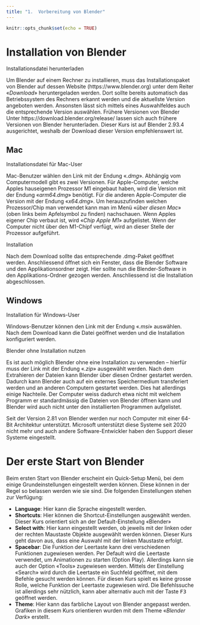```yaml
---
title: "1.	Vorbereitung von Blender"
---
```


```r
knitr::opts_chunk$set(echo = TRUE)
```

# Installation von Blender


<div class="marginnote"> Installationsdatei herunterladen </div>

Um Blender auf einem Rechner zu installieren, muss das Installationspaket von Blender auf dessen Website (https://www.blender.org) unter dem Reiter «*Download*» heruntergeladen werden. Dort sollte bereits automatisch das Betriebssystem des Rechners erkannt werden und die aktuellste Version angeboten werden. Ansonsten lässt sich mittels eines Auswahlfeldes auch die entsprechende Version auswählen.
<span class="marginnote"> Frühere Versionen von Blender </span>
Unter https://download.blender.org/release/ lassen sich auch frühere Versionen von Blender herunterladen. Dieser Kurs ist auf Blender 2.93.4 ausgerichtet, weshalb der Download dieser Version empfehlenswert ist.

## Mac

<div class="marginnote"> Installationsdatei für Mac-User </div>

Mac-Benutzer wählen den Link mit der Endung «*.dmg*». Abhängig vom Computermodell gibt es zwei Versionen. Für Apple-Computer, welche Apples hauseigenen Prozessor M1 eingebaut haben, wird die Version mit der Endung «*arm64.dmg*» benötigt. Für die anderen Apple-Computer die Version mit der Endung «*x64.dmg*». Um herauszufinden welchen Prozessor/Chip man verwendet kann man im Menü «*über diesen Mac*» (oben links beim Apfelsymbol zu finden) nachschauen. Wenn Apples eigener Chip verbaut ist, wird «*Chip Apple M1*» aufgelistet. Wenn der Computer nicht über den M1-Chipf verfügt, wird an dieser Stelle der Prozessor aufgeführt. 

<div class="marginnote"> Installation </div>

Nach dem Download sollte das entsprechende .dmg-Paket geöffnet werden. Anschliessend öffnet sich ein Fenster, dass die Blender Software und den Applikationsordner zeigt. Hier sollte nun die Blender-Software in den Applikations-Ordner gezogen werden. Anschliessend ist die Installation abgeschlossen.

## Windows

<div class="marginnote"> Installation für Windows-User </div>

Windows-Benutzer können den Link mit der Endung «*.msi*» auswählen. Nach dem Download kann die Datei geöffnet werden und die Installation konfiguriert werden. 

<div class="marginnote"> Blender ohne Installation nutzen </div>

Es ist auch möglich Blender ohne eine Installation zu verwenden – hierfür muss der Link mit der Endung «*.zip*» ausgewählt werden. Nach dem Extrahieren der Dateien kann Blender über diesen Ordner gestartet werden. Dadurch kann Blender auch auf ein externes Speichermedium transferiert werden und an anderen Computern gestartet werden. Dies hat allerdings einige Nachteile. Der Computer weiss dadurch etwa nicht mit welchem Programm er standardmässig die Dateien von Blender öffnen kann und Blender wird auch nicht unter den installierten Programmen aufgelistet.


::: {.info  data-latex="{info}"}
Seit der Version 2.81 von Blender werden nur noch Computer mit einer 64-Bit Architektur unterstützt. Microsoft unterstützt diese Systeme seit 2020 nicht mehr und auch andere Software-Entwickler haben den Support dieser Systeme eingestellt.
:::


# Der erste Start von Blender
Beim ersten Start von Blender erscheint ein Quick-Setup Menü, bei dem einige Grundeinstellungen eingestellt werden können. Diese können in der Regel so belassen werden wie sie sind. Die folgenden Einstellungen stehen zur Verfügung:

*   **Language**: Hier kann die Sprache eingestellt werden. 
*   **Shortcuts**: Hier können die Shortcut-Einstellungen ausgewählt werden. Dieser Kurs orientiert sich an der Default-Einstellung «Blender»
*   **Select with**: Hier kann eingestellt werden, ob jeweils mit der linken oder der rechten Maustaste Objekte ausgewählt werden können. Dieser Kurs geht davon aus, dass eine Auswahl mit der linken Maustaste erfolgt. 
*   **Spacebar**: Die Funktion der Leertaste kann drei verschiedenen Funktionen zugewiesen werden. Per Default wird die Leertaste verwendet, um Animationen zu starten (Option Play). Allerdings kann sie auch der Option «Tools» zugewiesen werden. Mittels der Einstellung «Search» wird durch die Leertaste ein Suchfeld geöffnet, mit dem Befehle gesucht werden können. Für diesen Kurs spielt es keine grosse Rolle, welche Funktion der Leertaste zugewiesen wird. Die Befehlssuche ist allerdings sehr nützlich, kann aber alternativ auch mit der Taste <kbd>F3</kbd> geöffnet werden.
*   **Theme**: Hier kann das farbliche Layout von Blender angepasst werden. Grafiken in diesem Kurs orientieren wurden mit dem Theme «*Blender Dark*» erstellt. 

